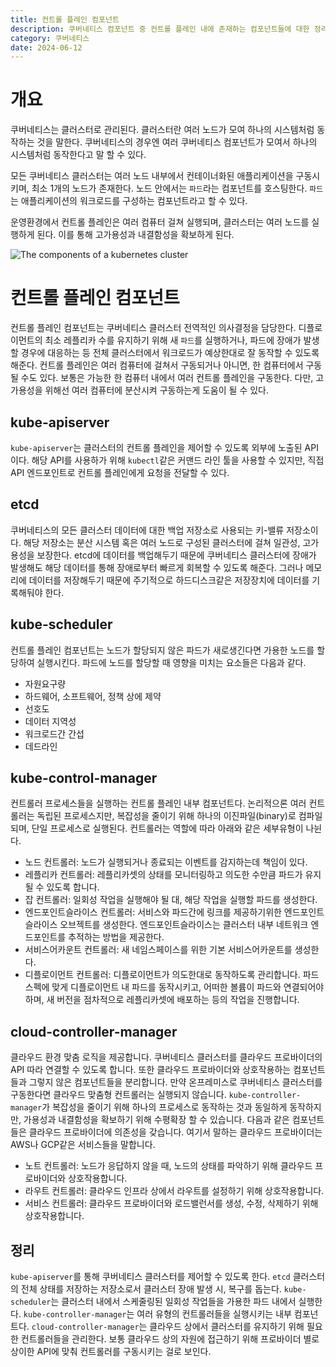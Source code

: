 ```yaml
---
title: 컨트롤 플레인 컴포넌트
description: 쿠버네티스 컴포넌트 중 컨트롤 플레인 내에 존재하는 컴포넌트들에 대한 정리
category: 쿠버네티스
date: 2024-06-12
---
```


# 개요

쿠버네티스는 클러스터로 관리된다. 클러스터란 여러 노드가 모여 하나의 시스템처럼 동작하는 것을 말한다. 쿠버네티스의 경우엔 여러 쿠버네티스 컴포넌트가 모여서 하나의 시스템처럼 동작한다고 말 할 수 있다.

모든 쿠버네티스 클러스터는 여러 노드 내부에서 컨테이너화된 애플리케이션을 구동시키며, 최소 1개의 노드가 존재한다. 노드 안에서는 `파드`라는 컴포넌트를 호스팅한다. `파드`는 애플리케이션의 워크로드를 구성하는 컴포넌트라고 할 수 있다.

운영환경에서 컨트롤 플레인은 여러 컴퓨터 걸쳐 실행되며, 클러스터는 여러 노드를 실행하게 된다. 이를 통해 고가용성과 내결함성을 확보하게 된다.

![The components of a kubernetes cluster](https://kubernetes.io/images/docs/components-of-kubernetes.svg)

# 컨트롤 플레인 컴포넌트

컨트롤 플레인 컴포넌트는 쿠버네티스 클러스터 전역적인 의사결정을 담당한다. 디플로이먼트의 최소 레플리카 수를 유지하기 위해 새 `파드`를 실행하거나, 파드에 장애가 발생할 경우에 대응하는 등 전체 클러스터에서 워크로드가 예상한대로 잘 동작할 수 있도록 해준다. 컨트롤 플레인은 여러 컴퓨터에 걸쳐서 구동되거나 아니면, 한 컴퓨터에서 구동될 수도 있다. 보통은 가능한 한 컴퓨터 내에서 여러 컨트롤 플레인을 구동한다. 다만, 고가용성을 위해선 여러 컴퓨터에 분산시켜 구동하는게 도움이 될 수 있다.

## kube-apiserver

`kube-apiserver`는 클러스터의 컨트롤 플레인을 제어할 수 있도록 외부에 노출된 API이다. 해당 API를 사용하가 위해 `kubectl`같은 커맨드 라인 툴을 사용할 수 있지만, 직접 API 엔드포인트로 컨트롤 플레인에게 요청을 전달할 수 있다.

## etcd

쿠버네티스의 모든 클러스터 데이터에 대한 백업 저장소로 사용되는 키-밸류 저장소이다. 해당 저장소는 분산 시스템 혹은 여러 노드로 구성된 클러스터에 걸쳐 일관성, 고가용성을 보장한다. etcd에 데이터를 백업해두기 때문에 쿠버네티스 클러스터에 장애가 발생해도 해당 데이터를 통해 장애로부터 빠르게 회복할 수 있도록 해준다. 그러나 메모리에 데이터를 저장해두기 때문에 주기적으로 하드디스크같은 저장장치에 데이터를 기록해둬야 한다.

## kube-scheduler

컨트롤 플레인 컴포넌트는 노드가 할당되지 않은 파드가 새로생긴다면 가용한 노드를 할당하여 실행시킨다. 파드에 노드를 할당할 때 영향을 미치는 요소들은 다음과 같다.

- 자원요구량
- 하드웨어, 소프트웨어, 정책 상에 제약
- 선호도
- 데이터 지역성
- 워크로드간 간섭
- 데드라인

## kube-control-manager

컨트롤러 프로세스들을 실행하는 컨트롤 플레인 내부 컴포넌트다. 논리적으론 여러 컨트롤러는 독립된 프로세스지만, 복잡성을 줄이기 위해 하나의 이진파일(binary)로 컴파일되며, 단일 프로세스로 실행된다. 컨트롤러는 역할에 따라 아래와 같은 세부유형이 나뉜다.

- 노드 컨트롤러: 노드가 실행되거나 종료되는 이벤트를 감지하는데 책임이 있다.
- 레플리카 컨트롤러: 레플리카셋의 상태를 모니터링하고 의도한 수만큼 파드가 유지될 수 있도록 합니다.
- 잡 컨트롤러: 일회성 작업을 실행해야 될 대, 해당 작업을 실행할 파드를 생성한다.
- 엔드포인트슬라이스 컨트롤러: 서비스와 파드간에 링크를 제공하기위한 엔드포인트슬라이스 오브젝트를 생성한다. 엔드포인트슬라이스는 클러스터 내부 네트워크 엔드포인트를 추적하는 방법을 제공한다.
- 서비스어카운트 컨트롤러: 새 네임스페이스를 위한 기본 서비스어카운트를 생성한다.
- 디플로이먼트 컨트롤러: 디플로이먼트가 의도한대로 동작하도록 관리합니다. 파드 스펙에 맞게 디플로이먼트 내 파드를 동작시키고, 어떠한 볼륨이 파드와 연결되어야 하며, 새 버전을 점차적으로 레플리카셋에 배포하는 등의 작업을 진행합니다.

## cloud-controller-manager

클라우드 환경 맞춤 로직을 제공합니다. 쿠버네티스 클러스터를 클라우드 프로바이더의 API 따라 연결할 수 있도록 합니다. 또한 클라우드 프로바이더와 상호작용하는 컴포넌트들과 그렇지 않은 컴포넌트들을 분리합니다. 만약 온프레미스로 쿠버네티스 클러스터를 구동한다면 클라우드 맞춤형 컨트롤러는 실행되지 않습니다. `kube-controller-manager`가 복잡성을 줄이기 위해 하나의 프로세스로 동작하는 것과 동일하게 동작하지만, 가용성과 내결함성을 확보하기 위해 수평확장 할 수 있습니다. 다음과 같은 컴포넌트들은 클라우드 프로바이더에 의존성을 갖습니다. 여기서 말하는 클라우드 프로바이더는 AWS나 GCP같은 서비스들을 말합니다.

- 노트 컨트롤러: 노드가 응답하지 않을 때, 노드의 상태를 파악하기 위해 클라우드 프로바이더와 상호작용합니다.
- 라우트 컨트롤러: 클라우드 인프라 상에서 라우트를 설정하기 위해 상호작용합니다.
- 서비스 컨트롤러: 클라우드 프로바이더와 로드밸런서를 생성, 수정, 삭제하기 위해 상호작용합니다.

## 정리

`kube-apiserver`를 통해 쿠버네티스 클러스터를 제어할 수 있도록 한다. `etcd` 클러스터의 전체 상태를 저장하는 저장소로서 클러스터 장애 발생 시, 복구를 돕는다. `kube-scheduler`는 클러스터 내에서 스케줄링된 일회성 작업들을 가용한 파드 내에서 실행한다. `kube-controller-manager`는 여러 유형의 컨트롤러들을 실행시키는 내부 컴포넌트다. `cloud-controller-manager`는 클라우드 상에서 클러스터를 유지하기 위해 필요한 컨트롤러들을 관리한다. 보통 클라우드 상의 자원에 접근하기 위해 프로바이더 별로 상이한 API에 맞춰 컨트롤러를 구동시키는 걸로 보인다.
